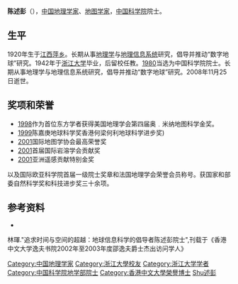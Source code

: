 '''陈述彭'''（{{bd|1920年|2月|2008年|11月25日|catIdx=Chen陈述彭}}），[[中国|中国]][[地理学家|地理学家]]、[[地图学家|地图学家]]，[[中国科学院|中国科学院]]院士。

== 生平 ==
1920年生于[[江西|江西]][[萍乡|萍乡]]。长期从事[[地理学|地理学]]与[[地理信息系统|地理信息系统]]研究，倡导并推动“数字地球”研究。1942年于[[浙江大学|浙江大学]]毕业，后留校任教。[[1980|1980]]当选为中国科学院院士。长期从事地理学与地理信息系统研究，倡导并推动“数字地球”研究。2008年11月25日逝世。

== 奖项和荣誉==
* [[1998|1998]]作为首位东方学者获得美国地理学会第四届奥﹒米纳地图科学金奖。
* [[1999|1999]]陈嘉庚地球科学奖香港何梁何利地球科学进步奖)
* [[2001|2001]]国际地图学协会最高荣誉奖
* [[2001|2001]]首届国际岩溶学会贡献奖
* [[2001|2001]]亚洲遥感贡献特别金奖
以及国际欧亚科学院首届一级院士奖章和法国地理学会荣誉会员称号。获国家和部委自然科学奖和科技进步奖三十余项。

==参考资料==
*{{Cite web |url=http://www.igsnrr.cas.cn/gkjj/ysfc/chenshupeng/ |title=陈述彭（1920-2008） |accessdate=2011-02-14 |work=中国科学院地理科学与资源研究所 |publisher= |date= |archive-date=2013-05-11 |archive-url=https://web.archive.org/web/20130511142020/http://www.igsnrr.cas.cn/gkjj/ysfc/chenshupeng/ |dead-url=no }}
林琿."追求时间与空间的超越：地球信息科学的倡导者陈述彭院士",刊载于《香港中文大学逸夫书院2002年至2003年度邵逸夫爵士杰出访问学人》

{{中国科学院地学部院士}}
{{中华人民共和国人物小作品}}
{{DEFAULTSORT:Chen陈述彭}}
[[Category:中国地理学家|Category:中国地理学家]]
[[Category:浙江大學校友|Category:浙江大學校友]]
[[Category:浙江大学学者|Category:浙江大学学者]]
[[Category:中国科学院地学部院士|Category:中国科学院地学部院士]]
[[Category:香港中文大學榮譽博士|Category:香港中文大學榮譽博士]]
[[Category:陈姓|Shu述彭]]